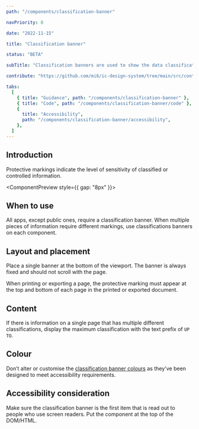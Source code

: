 ```yaml
---
path: "/components/classification-banner"

navPriority: 8

date: "2022-11-15"

title: "Classification banner"

status: "BETA"

subTitle: "Classification banners are used to show the data classification (also known as protective marking) of an app."

contribute: "https://github.com/mi6/ic-design-system/tree/main/src/content/structured/components/classification-banner"

tabs:
  [
    { title: "Guidance", path: "/components/classification-banner" },
    { title: "Code", path: "/components/classification-banner/code" },
    {
      title: "Accessibility",
      path: "/components/classification-banner/accessibility",
    },
  ]
---
```



## Introduction

Protective markings indicate the level of sensitivity of classified or controlled information.

<ComponentPreview style={{ gap: "8px" }}>
  <IcClassificationBanner inline />
  <IcClassificationBanner classification="official" inline />
  <IcClassificationBanner classification="official-sensitive" inline />
  <IcClassificationBanner classification="secret" inline />
  <IcClassificationBanner classification="top-secret" inline />
</ComponentPreview>

<IcClassificationBanner classification="top-secret" />

## When to use

All apps, except public ones, require a classification banner. When multiple pieces of information require different markings, use classifications banners on each component.

## Layout and placement

Place a single banner at the bottom of the viewport. The banner is always fixed and should not scroll with the page.

When printing or exporting a page, the protective marking must appear at the top and bottom of each page in the printed or exported document.

## Content

If there is information on a single page that has multiple different classifications, display the maximum classification with the text prefix of `UP TO`.

## Colour

Don’t alter or customise the [classification banner colours](/styles/colour#classification) as they've been designed to meet accessibility requirements.

## Accessibility consideration

Make sure the classification banner is the first item that is read out to people who use screen readers. Put the component at the top of the DOM/HTML.
